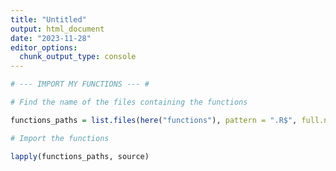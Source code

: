 ```yaml
---
title: "Untitled"
output: html_document
date: "2023-11-28"
editor_options: 
  chunk_output_type: console
---
```


```r

# --- IMPORT MY FUNCTIONS --- #

# Find the name of the files containing the functions

functions_paths = list.files(here("functions"), pattern = ".R$", full.names = TRUE)

# Import the functions

lapply(functions_paths, source)
```